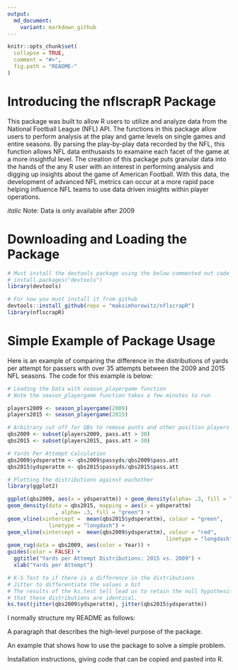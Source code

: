 ```yaml
---
output:
  md_document:
    variant: markdown_github
---
```


<!-- README.md is generated from README.Rmd. Please edit that file -->

```r
knitr::opts_chunk$set(
  collapse = TRUE,
  comment = "#>",
  fig.path = "README-"
)
```

# Introducing the nflscrapR Package

This package was built to allow R users to utilize and analyze data from the National Football League (NFL) API.  The functions in this package allow users to perform analysis at the play and game levels on single games and entire seasons.
By parsing the play-by-play data recorded by the NFL, this function allows NFL data enthusaists to examaine each facet of the game at a more insightful level.
The creation of this package puts granular data into the hands of the any R user with an interest in performing analysis and digging up insights about the game of American Football.  With this data, the development of advanced NFL metrics can  occur at a more rapid pace helping influence NFL teams to use data driven insights within player operations.

*italic* Note: Data is only available after 2009

# Downloading and Loading the Package

```r
# Must install the devtools package using the below commented out code
# install.packages("devtools")
library(devtools)

# For now you must install it from github
devtools::install_github(repo = "maksimhorowitz/nflscrapR")
library(nflscrapR)
```



# Simple Example of Package Usage

Here is an example of comparing the difference in the distributions of yards per attempt for passers with over 35 attempts between the 2009 and 2015 NFL seasons. The code for this example is below:

```r
# Loading the Data with season_playergame function
# Note the season_playergame function takes a few minutes to run

players2009 <- season_playergame(2009)
players2015 <- season_playergame(2015)

# Arbitrary cut off for QBs to remove punts and other position players who threw passes
qbs2009 <- subset(players2009, pass.att > 30)
qbs2015 <- subset(players2015, pass.att > 30)

# Yards Per Attempt Calculation
qbs2009$ydsperattm <- qbs2009$passyds/qbs2009$pass.att
qbs2015$ydsperattm <- qbs2015$passyds/qbs2015$pass.att

# Plotting the distributions against eachother
library(ggplot2)

ggplot(qbs2009, aes(x = ydsperattm)) + geom_density(alpha= .3, fill = "red") +
geom_density(data = qbs2015, mapping = aes(x = ydsperattm)
               , alpha= .3, fill = "green") + 
geom_vline(xintercept =  mean(qbs2015$ydsperattm), colour = "green", 
             linetype = "longdash") +  
geom_vline(xintercept =  mean(qbs2009$ydsperattm), colour = "red", 
                                                  linetype = "longdash") + geom_rug(data = qbs2015, aes(color = Year)) +
geom_rug(data = qbs2009, aes(color = Year)) +
guides(color = FALSE) + 
  ggtitle("Yards per Attempt Distributions: 2015 vs. 2009") +
  xlab("Yards per Attempt")

# K-S Test to if there is a difference in the distributions
# Jitter to differentiate the values a bit
# The results of the ks.test tell lead us to retain the null hypothesis
# that these distributions are identical.
ks.test(jitter(qbs2009$ydsperattm), jitter(qbs2015$ydsperattm))
```

I normally structure my README as follows:

A paragraph that describes the high-level purpose of the package.

An example that shows how to use the package to solve a simple problem.

Installation instructions, giving code that can be copied and pasted into R.
